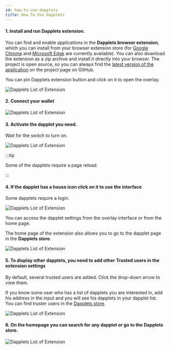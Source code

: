 ```yaml
---
id: how-to-use-dapplets
title: How To Use Dapplets
---
```



#### 1. Install and run Dapplets extension.

You can find and enable applications in the **Dapplets browser extension**, which you can install from your browser extension store (for [Google Chrome](https://chrome.google.com/webstore/detail/dapplets/pjjnaojpjhgbhpfffnjleidmdbajagdj) and [Microsoft Edge](https://microsoftedge.microsoft.com/addons/detail/dapplets/icpdagldaielgidgdiaanollkfgdclop) are currently available). You can also download the extension as a zip archive and install it directly into your browser. The project is open source, so you can always find the [latest version of the application](https://github.com/dapplets/dapplet-extension) on the project page on GitHub.

You can pin Dapplets extension button and click on it to open the overlay.

![Dapplets List of Extension](/img/use_1.png)

#### 2. Connect your wallet

![Dapplets List of Extension](/img/use_2.png)

#### 3. Activate the dapplet you need.

Wait for the switch to turn on.

![Dapplets List of Extension](/img/use_3.png)

:::tip

Some of the dapplets require a page reload.

:::

#### 4. If the dapplet has a house icon click on it to use the interface

Some dapplets require a login.

![Dapplets List of Extension](/img/use_4.png)

You can access the dapplet settings from the overlay interface or from the home page.

The home page of the extension also allows you to go to the dapplet page in the **Dapplets store**.

![Dapplets List of Extension](/img/use_5.png)

#### 5. To display other dapplets, you need to add other **Trusted users** in the extension settings

By default, several trusted users are added. Click the drop-down arrow to view them.

If you know some user who has a list of dapplets you are interested in, add his address in the input and you will see his dapplets in your dapplet list.
You can find truster users in the [Dapplets store](https://store.dapplets.org/).

![Dapplets List of Extension](/img/use_6.png)

#### 6. On the **homepage** you can search for any dapplet or go to the **Dapplets store**.

![Dapplets List of Extension](/img/use_7.png)
